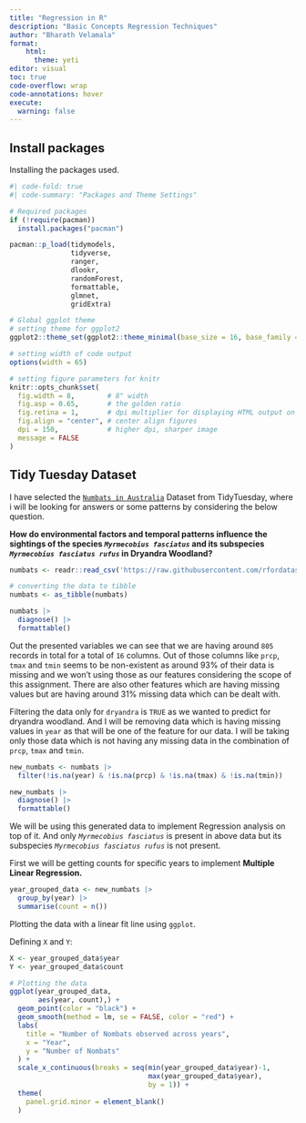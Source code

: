 ```yaml
---
title: "Regression in R"
description: "Basic Concepts Regression Techniques"
author: "Bharath Velamala"
format: 
    html:
      theme: yeti
editor: visual
toc: true
code-overflow: wrap
code-annotations: hover
execute: 
  warning: false
---
```


## Install packages

Installing the packages used.

```r
#| code-fold: true
#| code-summary: "Packages and Theme Settings"

# Required packages
if (!require(pacman))
  install.packages("pacman")

pacman::p_load(tidymodels,
               tidyverse,
               ranger,
               dlookr,
               randomForest,
               formattable,
               glmnet,
               gridExtra)

# Global ggplot theme
# setting theme for ggplot2
ggplot2::theme_set(ggplot2::theme_minimal(base_size = 16, base_family = "sans"))

# setting width of code output
options(width = 65)

# setting figure parameters for knitr
knitr::opts_chunk$set(
  fig.width = 8,        # 8" width
  fig.asp = 0.65,       # the golden ratio
  fig.retina = 1,       # dpi multiplier for displaying HTML output on retina
  fig.align = "center", # center align figures
  dpi = 150,            # higher dpi, sharper image
  message = FALSE
)
```

## Tidy Tuesday Dataset

I have selected the [`Numbats in Australia`](https://github.com/rfordatascience/tidytuesday/tree/master/data/2023/2023-03-07#numbats-in-australia) Dataset from TidyTuesday, where i will be looking for answers or some patterns by considering the below question.

**How do environmental factors and temporal patterns influence the sightings of the species *`Myrmecobius fasciatus`* and its subspecies *`Myrmecobius fasciatus rufus`* in Dryandra Woodland?**

```r
numbats <- readr::read_csv('https://raw.githubusercontent.com/rfordatascience/tidytuesday/master/data/2023/2023-03-07/numbats.csv')

# converting the data to tibble
numbats <- as_tibble(numbats)

numbats |>
  diagnose() |>
  formattable()
```

Out the presented variables we can see that we are having around `805` records in total for a total of `16` columns. Out of those columns like `prcp`, `tmax` and `tmin` seems to be non-existent as around 93% of their data is missing and we won't using those as our features considering the scope of this assignment. There are also other features which are having missing values but are having around 31% missing data which can be dealt with.

Filtering the data only for `dryandra` is `TRUE` as we wanted to predict for dryandra woodland. And I will be removing data which is having missing values in `year` as that will be one of the feature for our data. I will be taking only those data which is not having any missing data in the combination of `prcp`, `tmax` and `tmin`.

```r
new_numbats <- numbats |>
  filter(!is.na(year) & !is.na(prcp) & !is.na(tmax) & !is.na(tmin))

new_numbats |>
  diagnose() |>
  formattable()
```

We will be using this generated data to implement Regression analysis on top of it. And only *`Myrmecobius fasciatus`* is present in above data but its subspecies *`Myrmecobius fasciatus rufus`* is not present.

First we will be getting counts for specific years to implement **Multiple Linear Regression.**

```r
year_grouped_data <- new_numbats |>
  group_by(year) |>
  summarise(count = n())
```

Plotting the data with a linear fit line using `ggplot`.

Defining `X` and `Y`:

```r
X <- year_grouped_data$year
Y <- year_grouped_data$count
```

```r
# Plotting the data
ggplot(year_grouped_data, 
       aes(year, count),) +
  geom_point(color = "black") +
  geom_smooth(method = lm, se = FALSE, color = "red") +
  labs(
    title = "Number of Nombats observed across years",
    x = "Year",
    y = "Number of Nombats"
  ) +
  scale_x_continuous(breaks = seq(min(year_grouped_data$year)-1, 
                                  max(year_grouped_data$year),
                                  by = 1)) +
  theme(
    panel.grid.minor = element_blank()
  )
```
